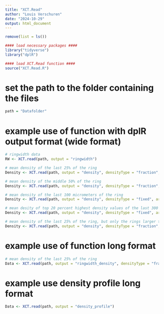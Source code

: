 ---
title: "XCT.Read"
author: "Louis Verschuren"
date: "2024-10-29"
output: html_document
---



```{r setup}

remove(list = ls())

#### load necessary packages ####
library("tidyverse")
library("dplR")

#### load XCT.Read function ####
source("XCT.Read.R")


```


# set the path to the folder containing the files
```{r}

path = "Datafolder"

```



# example use of function with dplR output format (wide format)
```{r}

# ringwidth data
RW <- XCT.read(path, output = "ringwidth")

# mean density of the last 25% of the ring
Density <- XCT.read(path, output = "density", densityType = "fraction", area = c(0.75, 1), fun = "mean")

# mean density of the middle 50% of the ring
Density <- XCT.read(path, output = "density", densityType = "fraction", area = c(0.25, 0.75), fun = "mean")

# mean density of the last 100 micrometers of the ring
Density <- XCT.read(path, output = "density", densityType = "fixed", area = c("end", 100), fun = "mean")

# mean desity of top 20 percent highest density values of the last 300 micrometers of the ring
Density <- XCT.read(path, output = "density", densityType = "fixed", area = c("end", 300), fun = "mean_top_x", x = 0.2)

# mean density of the last 25% of the ring, but only the rings larger than 3 mm 
Density <- XCT.read(path, output = "density", densityType = "fraction", area = c(0.75, 1), fun = "mean", removeNarrowRings = TRUE, minRingWidth = 3)


```


# example use of function long format
```{r}
# mean density of the last 25% of the ring
Data <- XCT.read(path, output = "ringwidth_density", densityType = "fraction", area = c(0.75, 1), fun = "mean")

```



# example use density profile long format
```{r}
Data <- XCT.read(path, output = "density_profile")
```
















